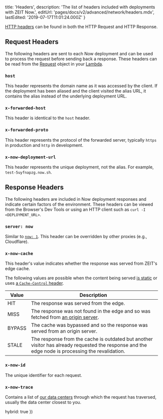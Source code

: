 
  title: 'Headers',
  description: 'The list of headers included with deployments with ZEIT Now.',
  editUrl: 'pages/docs/v2/advanced/network/headers.mdx',
  lastEdited: '2019-07-17T11:01:24.000Z'
}

[HTTP headers](https://developer.mozilla.org/en-US/docs/Web/HTTP/Headers) can be found in both the HTTP Request and HTTP Response.

## Request Headers

The following headers are sent to each Now deployment and can be used to process the request before sending back a response. These headers can be read from the [Request](https://nodejs.org/api/http.html#http_message_headers) object in your [Lambda](/docs/v2/deployments/concepts/lambdas/).

### `host`

This header represents the domain name as it was accessed by the client. If the deployment has been aliased and the client visited the alias URL, it contains the alias instead of the underlying deployment URL.

### `x-forwarded-host`

This header is identical to the `host` header.

### `x-forwarded-proto`

This header represents the protocol of the forwarded server, typically `https` in production and `http` in development.

### `x-now-deployment-url`

This header represents the unique deployment, not the alias. For example, `test-5uyfnapzg.now.sh`.

## Response Headers

The following headers are included in Now deployment responses and indicate certain factors of the environment. These headers can be viewed from the Browser's Dev Tools or using an HTTP client such as `curl -I <DEPLOYMENT_URL>`.

### `server: now`

Similar to [`now: 1`](#now:-1). This header can be overridden by other proxies (e.g., Cloudflare).

### `x-now-cache`

This header's value indicates whether the response was served from ZEIT's edge cache.

The following values are possible when the content being served [is static](/docs/v2/network/caching#caching-static-files) or uses [a `Cache-Control` header](/docs/v2/network/caching#caching-lambda-responses).

| Value                                 | Description                                                                                                                                      |
| ------------------------------------- | ------------------------------------------------------------------------------------------------------------------------------------------------ |
| <RequestHeader>HIT</RequestHeader>    | The response was served from the edge.                                                                                                           |
| <RequestHeader>MISS</RequestHeader>   | The response was not found in the edge and so was fetched from [an origin server](/docs/v2/platform/regions-and-providers/).                     |
| <RequestHeader>BYPASS</RequestHeader> | The cache was bypassed and so the response was served from an origin server.                                                                     |
| <RequestHeader>STALE</RequestHeader>  | The response from the cache is outdated but another visitor has already requested the response and the edge node is processing the revalidation. |

### `x-now-id`

The unique identifier for each request.

### `x-now-trace`

Contains a list of [our data centers](/docs/v2/platform/regions-and-providers/) through which the request has traversed, usually the data center closest to you.

  hybrid: true
})
